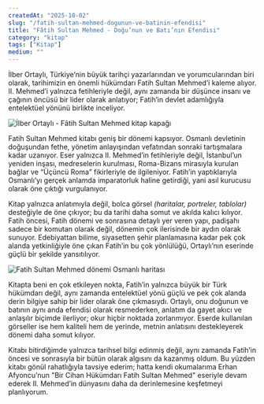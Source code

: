 ```yaml
---
createdAt: "2025-10-02"
slug: "/fatih-sultan-mehmed-dogunun-ve-batinin-efendisi"
title: "Fâtih Sultan Mehmed - Doğu’nun ve Batı’nın Efendisi"
category: "kitap"
tags: ["Kitap"]
medium: ""
---
```


İlber Ortaylı, Türkiye’nin büyük tarihçi yazarlarından ve yorumcularından biri olarak, tarihimizin en önemli hükümdarı Fatih Sultan Mehmed’i kaleme alıyor. II. Mehmed’i yalnızca fetihleriyle değil, aynı zamanda bir düşünce insanı ve çağının öncüsü bir lider olarak anlatıyor; Fatih’in devlet adamlığıyla entelektüel yönünü birlikte inceliyor.

![İlber Ortaylı - Fâtih Sultan Mehmed kitap kapağı](/blog/2025-10-02/fatih.png)

Fatih Sultan Mehmed kitabı geniş bir dönemi kapsıyor. Osmanlı devletinin doğuşundan fethe, yönetim anlayışından vefatından sonraki tartışmalara kadar uzanıyor. Eser yalnızca II. Mehmed’in fetihleriyle değil, İstanbul’un yeniden inşası, medreselerin kurulması, Roma-Bizans mirasıyla kurulan bağlar ve “Üçüncü Roma” fikirleriyle de ilgileniyor. Fatih’in yaptıklarıyla Osmanlı’yı gerçek anlamda imparatorluk haline getirdiği, yani asıl kurucusu olarak öne çıktığı vurgulanıyor.

Kitap yalnızca anlatımıyla değil, bolca görsel *(haritalar, portreler, tablolar)* desteğiyle de öne çıkıyor; bu da tarihi daha somut ve akılda kalıcı kılıyor. Fatih öncesi, Fatih dönemi ve sonrasına detaylı yer veren yapı, padişahı sadece bir komutan olarak değil, dönemin çok ilerisinde bir aydın olarak sunuyor. Edebiyattan bilime, siyasetten şehir planlamasına kadar pek çok alanda yetkinliğiyle öne çıkan Fatih’in bu çok yönlülüğü, Ortaylı’nın eserinde güçlü bir şekilde yansıtılıyor.

![Fatih Sultan Mehmed dönemi Osmanlı haritası](/blog/2025-10-02/fatih-harita.png)

Kitapta beni en çok etkileyen nokta, Fatih’in yalnızca büyük bir Türk hükümdarı değil, aynı zamanda entelektüel yönü güçlü ve pek çok alanda derin bilgiye sahip bir lider olarak öne çıkmasıydı. Ortaylı, onu doğunun ve batının aynı anda efendisi olarak resmederken, anlatım da gayet akıcı ve anlaşılır biçimde ilerliyor; okur hiçbir noktada zorlanmıyor. Eserde kullanılan görseller ise hem kaliteli hem de yerinde, metnin anlatısını destekleyerek dönemi daha somut kılıyor.

Kitabı bitirdiğimde yalnızca tarihsel bilgi edinmiş değil, aynı zamanda Fatih’in öncesi ve sonrasıyla bir bütün olarak algısını da kazanmış oldum. Bu yüzden kitabı gönül rahatlığıyla tavsiye ederim; hatta kendi okumalarıma Erhan Afyoncu’nun "Bir Cihan Hükümdarı Fatih Sultan Mehmed" eseriyle devam ederek II. Mehmed’in dünyasını daha da derinlemesine keşfetmeyi planlıyorum.

<BookInfo
	title="Fâtih Sultan Mehmed - Doğu’nun ve Batı’nın Efendisi"
	bookLink="https://www.kitapyurdu.com/kitap/fatih-sultan-mehmed-/717193.html"
	author="Prof. Dr. İlber Ortaylı"
	authorLink="https://www.kitapyurdu.com/yazar/prof-dr-ilber-ortayli/9285.html"
	pages={448}
	publisher="Kronik Kitap"
	publisherLink="https://www.kitapyurdu.com/yayinevi/kronik-kitap/8343.html"
	year={2025}
	myScore={5}
	isFavorite={true}
/>
